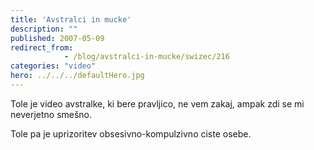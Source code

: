 ```yaml
---
title: 'Avstralci in mucke'
description: ""
published: 2007-05-09
redirect_from: 
            - /blog/avstralci-in-mucke/swizec/216
categories: "video"
hero: ../../../defaultHero.jpg
---
```

Tole je video avstralke, ki bere pravljico, ne vem zakaj, ampak zdi se mi neverjetno smešno.

Tole pa je uprizoritev obsesivno-kompulzivno ciste osebe.